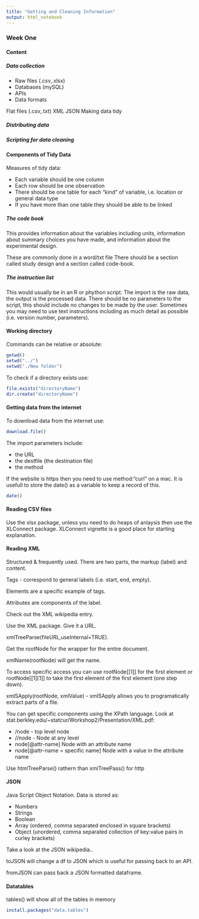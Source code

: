 ```yaml
---
title: "Getting and Cleaning Information"
output: html_notebook
---
```


### Week One

#### Content
##### Data collection

* Raw files (.csv,.xlsx)
* Databases (mySQL)
* APIs
* Data formats

Flat files (.csv,.txt)
XML
JSON
Making data tidy

##### Distributing data

##### Scripting for data cleaning


#### Components of Tidy Data

Measures of tidy data:

* Each variable should be one column
* Each row should be one observation
* There should be one table for each "kind" of variable, i.e. location or general data type
* If you have more than one table they should be able to be linked

##### The code book

This provides information about the variables including units, information about summary choices you have made, and information about the experimental design.

These are commonly done in a word/txt file
There should be a section called study design and a section called code-book.

##### The instruction list

This would usually be in an R or phython script. The import is the raw data, the output is the processed data. There should be no parameters to the script, this should include no changes to be made by the user. Sometimes you may need to use text instructions including as much detail as possible (i.e. version number, parameters).

#### Working directory
Commands can be relative or absolute:
```r
getwd()
setwd("../")
setwd("./New folder")
```

To check if a directory exists use:
```r
file.exists("directoryName")
dir.create("directoryName")
```

#### Getting data from the internet
To download data from the internet use:
```r
download.file()
```
The import parameters include:

* the URL
* the destfile (the destination file)
* the method

If the website is https then you need to use method:"curl" on a mac.
It is usefull to store the date() as a variable to keep a record of this.
```r
date()
```


#### Reading CSV files

Use the xlsx package, unless you need to do heaps of anlaysis then use the XLConnect package. XLConnect vignette is a good place for starting explanation.

#### Reading XML

Structured & frequently used. There are two parts, the markup (label) and content.

Tags - correspond to general labels (i.e. start, end, empty).

Elements are a specific example of tags.

Attributes are components of the label.

Check out the XML wikipedia entry.

Use the XML package. Give it a URL.

xmlTreeParse(fileURL,useInternal=TRUE).

Get the rootNode for the wrapper for the entire document.

xmlName(rootNode) will get the name.

To access specific access you can use rootNode[[1]] for the first element or rootNode[[1][1]] to take the first element of the first element (one step down). 

xmlSApply(rootNode, xmlValue) - xmlSApply allows you to programatically extract parts of a file.

You can get specific components using the XPath language. Look at stat.berkley.edu/~statcur/Workshop2/Presentation/XML.pdf:

* /node - top level node
* //node - Node at any level
* node[@attr-name] Node with an attribute name
* node[@attr-name = specific name] Node with a value in the attribute name

Use htmlTreeParse() rathern than xmlTreePass() for http

#### JSON

Java Script Object Notation. 
Data is stored as:

* Numbers
* Strings
* Boolean
* Array (ordered, comma separated enclosed in square brackets)
* Object (unordered, comma separated collection of key:value pairs in curley brackets)

Take a look at the JSON wikipedia..

toJSON will change a df to JSON which is useful for passing back to an API.

fromJSON can pass back a JSON formatted dataframe.

#### Datatables

tables() will show all of the tables in memory
```r
install.packages("data.tables")
```


